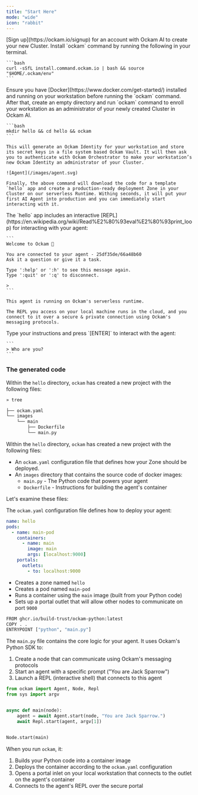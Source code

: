 ```yaml
---
title: "Start Here"
mode: "wide"
icon: "rabbit"
---
```


<Steps>
  <Step title="Create an account">
    [Sign up](https://ockam.io/signup) for an account with Ockam AI to create your new Cluster.
  </Step>
  <Step title="Install">
    Install `ockam` command by running the following in your terminal.

    ```bash
    curl -sSfL install.command.ockam.io | bash && source "$HOME/.ockam/env"
    ```
  </Step>
  <Step title="Deploy your first agent">
    <Note>
      Ensure you have [Docker](https://www.docker.com/get-started/) installed and running on your workstation before running the `ockam` command.
    </Note>
    After that, create an empty directory and run `ockam` command to enroll your workstation as an administrator of your newly created Cluster in Ockam AI.

    ```bash
    mkdir hello && cd hello && ockam
    ```

    This will generate an Ockam Identity for your workstation and store its secret keys in a file system based Ockam Vault. It will then ask you to authenticate with Ockam Orchestrator to make your workstation’s new Ockam Identity an administrator of your Cluster.

    ![Agent](/images/agent.svg)

    Finally, the above command will download the code for a template `hello` app and create a production-ready deployment Zone in your Cluster on our serverless Runtime. Withing seconds, it will put your first AI Agent into production and you can immediately start interacting with it.
  </Step>
  <Step title="Chat with your agent">
    The `hello` app includes an interactive [REPL](https://en.wikipedia.org/wiki/Read%E2%80%93eval%E2%80%93print_loop) for interacting with your agent:

    ```
    Welcome to Ockam 👋
    
    You are connected to your agent - 25df35de/66a48b60
    Ask it a question or give it a task.
    
    Type ':help' or ':h' to see this message again.
    Type ':quit' or ':q' to disconnect.
    
    >
    ```

    This agent is running on Ockam's serverless runtime.

    The REPL you access on your local machine runs in the cloud, and you connect to it over a secure & private connection using Ockam's messaging protocols.
  </Step>
  <Step title="Ask the agent something">
    Type your instructions and press `[ENTER]` to interact with the agent:

    ```
    > Who are you?
    ```
  </Step>
</Steps>

### The generated code

Within the `hello` directory, `ockam` has created a new project with the following files:

```bash Generated Files
» tree

├── ockam.yaml
└── images
    └── main
        ├── Dockerfile
        └── main.py
```

Within the `hello` directory, `ockam` has created a new project with the following files:

- An `ockam.yaml` configuration file that defines how your Zone should be deployed.
- An `images` directory that contains the source code of docker images:
  - `main.py` - The Python code that powers your agent
  - `Dockerfile` - Instructions for building the agent's container

Let's examine these files:

The `ockam.yaml` configuration file defines how to deploy your agent:

```yaml ockam.yaml
name: hello
pods:
  - name: main-pod
    containers:
      - name: main
        image: main
        args: [localhost:9000]
    portals:
      outlets:
        - to: localhost:9000
```

- Creates a zone named `hello`
- Creates a pod named `main-pod`
- Runs a container using the `main` image (built from your Python code)
- Sets up a portal outlet that will allow other nodes to communicate on port `9000`

```bash images/main/Dockerfile
FROM ghcr.io/build-trust/ockam-python:latest
COPY . .
ENTRYPOINT ["python", "main.py"]
```

The `main.py` file contains the core logic for your agent. It uses Ockam's Python SDK to:

1. Create a node that can communicate using Ockam's messaging protocols
2. Start an agent with a specific prompt ("You are Jack Sparrow")
3. Launch a REPL (interactive shell) that connects to this agent

```python images/main/main.py
from ockam import Agent, Node, Repl
from sys import argv


async def main(node):
    agent = await Agent.start(node, "You are Jack Sparrow.")
    await Repl.start(agent, argv[1])


Node.start(main)
```

When you run `ockam`, it:

1. Builds your Python code into a container image
2. Deploys the container according to the `ockam.yaml` configuration
3. Opens a portal inlet on your local workstation that connects to the outlet on the agent's container
4. Connects to the agent's REPL over the secure portal